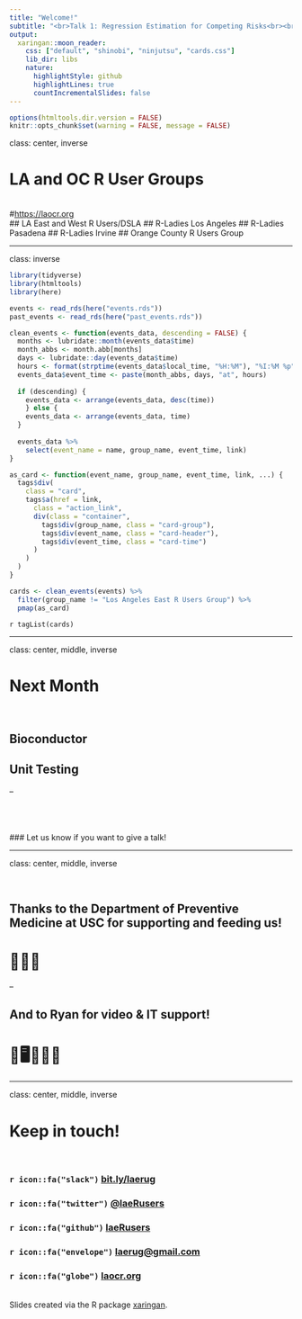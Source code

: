 ```yaml
---
title: "Welcome!"
subtitle: "<br>Talk 1: Regression Estimation for Competing Risks<br><br>Talk 2: Patient Enrollment Monitoring System with shinydashboard/flexdashboard"
output:
  xaringan::moon_reader:
    css: ["default", "shinobi", "ninjutsu", "cards.css"]
    lib_dir: libs
    nature:
      highlightStyle: github
      highlightLines: true
      countIncrementalSlides: false
---
```


```r
options(htmltools.dir.version = FALSE)
knitr::opts_chunk$set(warning = FALSE, message = FALSE)
```

class: center, inverse

# LA and OC R User Groups
<br>
#[https://laocr.org](https://laocr.org)
<br>
## LA East and West R Users/DSLA
## R-Ladies Los Angeles
## R-Ladies Pasadena
## R-Ladies Irvine
## Orange County R Users Group

---

class: inverse

```r
library(tidyverse)
library(htmltools)
library(here)

events <- read_rds(here("events.rds"))
past_events <- read_rds(here("past_events.rds"))

clean_events <- function(events_data, descending = FALSE) {
  months <- lubridate::month(events_data$time)
  month_abbs <- month.abb[months]
  days <- lubridate::day(events_data$time)
  hours <- format(strptime(events_data$local_time, "%H:%M"), "%I:%M %p")
  events_data$event_time <- paste(month_abbs, days, "at", hours)
  
  if (descending) {
    events_data <- arrange(events_data, desc(time))
    } else {
    events_data <- arrange(events_data, time)
  }
  
  events_data %>% 
    select(event_name = name, group_name, event_time, link)
}

as_card <- function(event_name, group_name, event_time, link, ...) {
  tags$div(
    class = "card",
    tags$a(href = link,
      class = "action_link",
      div(class = "container",
        tags$div(group_name, class = "card-group"),
        tags$div(event_name, class = "card-header"),
        tags$div(event_time, class = "card-time")
      )
    )
  )
}
```

```r
cards <- clean_events(events) %>% 
  filter(group_name != "Los Angeles East R Users Group") %>% 
  pmap(as_card)
```

`r tagList(cards)`

---

class: center, middle, inverse

# Next Month

<br>

## Bioconductor
## Unit Testing


--

<br><br><br>
### Let us know if you want to give a talk!

---

class: center, middle, inverse

<br>

## Thanks to the Department of Preventive Medicine at USC for supporting and feeding us!
# 🍕🍕🍕

--

## And to Ryan for video & IT support!
# 🎥🖥🙏🙏🙏

---

class: center, middle, inverse

# Keep in touch! 
<br>

### `r icon::fa("slack")` [bit.ly/laerug](http://bit.ly/laerug)
### `r icon::fa("twitter")` [@laeRusers](https://twitter.com/laeRusers)
### `r icon::fa("github")` [laeRusers](https://github.com/laeRusers/)
### `r icon::fa("envelope")` [laerug@gmail.com](mailto:laerug@gmail.com)
### `r icon::fa("globe")` [laocr.org](https://lacor.org)

<br>
Slides created via the R package [xaringan](https://github.com/yihui/xaringan).
